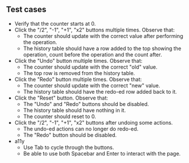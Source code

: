 ## Test cases

- Verify that the counter starts at 0.
- Click the "/2", "-1", "+1", "x2" buttons multiple times. Observe that:
  - The counter should update with the correct value after performing the operation.
  - The history table should have a row added to the top showing the operation, count before the operation and the count after.
- Click the "Undo" button multiple times. Observe that:
  - The counter should update with the correct "old" value.
  - The top row is removed from the history table.
- Click the "Redo" button multiple times. Observe that:
  - The counter should update with the correct "new" value.
  - The history table should have the redo-ed row added back to it.
- Click the "Reset" button. Observe that:
  - The "Undo" and "Redo" buttons should be disabled.
  - The history table should have nothing in it.
  - The counter should reset to 0.
- Click the "/2", "-1", "+1", "x2" buttons after undoing some actions.
  - The undo-ed actions can no longer do redo-ed.
  - The "Redo" button should be disabled.
- a11y
  - Use Tab to cycle through the buttons.
  - Be able to use both Spacebar and Enter to interact with the page.
